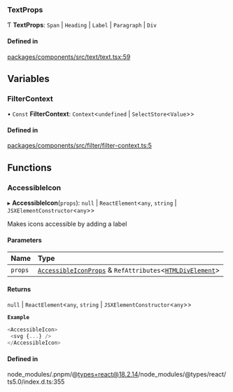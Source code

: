 ### TextProps

Ƭ **TextProps**: `Span` \| `Heading` \| `Label` \| `Paragraph` \| `Div`

#### Defined in

[packages/components/src/text/text.tsx:59](https://github.com/vtex/shoreline/blob/7e966c5a4/packages/components/src/text/text.tsx#L59)

## Variables

### FilterContext

• `Const` **FilterContext**: `Context`\<`undefined` \| `SelectStore`\<`Value`\>\>

#### Defined in

[packages/components/src/filter/filter-context.ts:5](https://github.com/vtex/shoreline/blob/7e966c5a4/packages/components/src/filter/filter-context.ts#L5)

## Functions

### AccessibleIcon

▸ **AccessibleIcon**(`props`): `null` \| `ReactElement`\<`any`, `string` \| `JSXElementConstructor`\<`any`\>\>

Makes icons accessible by adding a label

#### Parameters

| Name    | Type                                                                                                                                                             |
| :------ | :--------------------------------------------------------------------------------------------------------------------------------------------------------------- |
| `props` | [`AccessibleIconProps`](/components/accessible-icon/props.md) & `RefAttributes`\<[`HTMLDivElement`](https://developer.mozilla.org/docs/Web/API/HTMLDivElement)\> |

#### Returns

`null` \| `ReactElement`\<`any`, `string` \| `JSXElementConstructor`\<`any`\>\>

**`Example`**

```ts
<AccessibleIcon>
 <svg {...} />
</AccessibleIcon>
```

#### Defined in

node_modules/.pnpm/@types+react@18.2.14/node_modules/@types/react/ts5.0/index.d.ts:355

